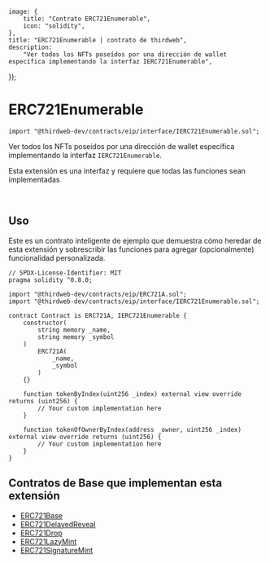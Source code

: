 
	image: {
		title: "Contrato ERC721Enumerable",
		icon: "solidity",
	},
	title: "ERC721Enumerable | contrato de thirdweb",
	description:
		"Ver todos los NFTs poseídos por una dirección de wallet específica implementando la interfaz IERC721Enumerable",
});


# ERC721Enumerable

```solidity
import "@thirdweb-dev/contracts/eip/interface/IERC721Enumerable.sol";
```

Ver todos los NFTs poseídos por una dirección de wallet específica implementando la interfaz `IERC721Enumerable`.

<Callout title="info" variant="info">

Esta extensión es una interfaz y requiere que todas las funciones sean implementadas

</Callout>

<br />

<GithubButtonLink href="https://github.com/thirdweb-dev/contracts/blob/main/contracts/eip/interface/IERC721Enumerable.sol" />

## Uso

Este es un contrato inteligente de ejemplo que demuestra cómo heredar de esta extensión y sobrescribir las funciones para agregar (opcionalmente) funcionalidad personalizada.

```solidity
// SPDX-License-Identifier: MIT
pragma solidity ^0.8.0;

import "@thirdweb-dev/contracts/eip/ERC721A.sol";
import "@thirdweb-dev/contracts/eip/interface/IERC721Enumerable.sol";

contract Contract is ERC721A, IERC721Enumerable {
    constructor(
        string memory _name,
        string memory _symbol
    )
        ERC721A(
            _name,
            _symbol
        )
    {}

    function tokenByIndex(uint256 _index) external view override returns (uint256) {
        // Your custom implementation here
    }

    function tokenOfOwnerByIndex(address _owner, uint256 _index) external view override returns (uint256) {
        // Your custom implementation here
    }
}
```

## Contratos de Base que implementan esta extensión

- [ERC721Base](/contracts/build/base-contracts/erc-721/base)
- [ERC721DelayedReveal](/contracts/build/base-contracts/erc-721/delayed-reveal)
- [ERC721Drop](/contracts/build/base-contracts/erc-721/drop)
- [ERC721LazyMint](/contracts/build/base-contracts/erc-721/lazy-mint)
- [ERC721SignatureMint](/contracts/build/base-contracts/erc-721/signature-mint)
